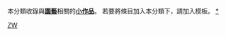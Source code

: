 {{hiddencat}}
本分類收錄與'''[[園藝|園藝]]'''相關的'''[[Wikipedia:小作品|小作品]]'''。
若要將條目加入本分類下，請加入'''{{tl|園藝小作品}}'''模板。
[[Category:小作品类别|ZW]]
[[category:園藝|*]]